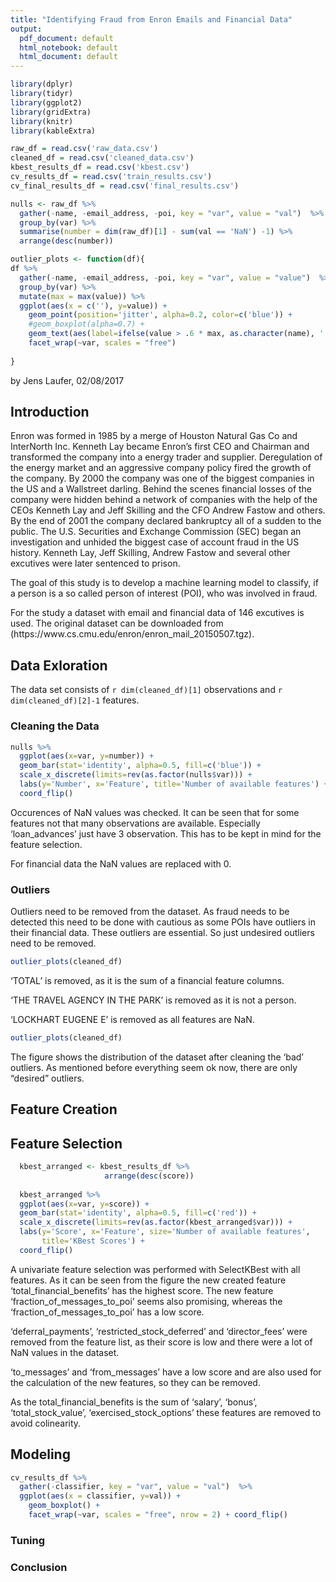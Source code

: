 ```yaml
---
title: "Identifying Fraud from Enron Emails and Financial Data"
output:
  pdf_document: default
  html_notebook: default
  html_document: default
---
```




```r
library(dplyr)
library(tidyr)
library(ggplot2)
library(gridExtra)
library(knitr)
library(kableExtra)
```

```r
raw_df = read.csv('raw_data.csv')
cleaned_df = read.csv('cleaned_data.csv')
kbest_results_df = read.csv('kbest.csv')
cv_results_df = read.csv('train_results.csv')
cv_final_results_df = read.csv('final_results.csv')

nulls <- raw_df %>%
  gather(-name, -email_address, -poi, key = "var", value = "val")  %>%
  group_by(var) %>%
  summarise(number = dim(raw_df)[1] - sum(val == 'NaN') -1) %>%
  arrange(desc(number))
```

```r
outlier_plots <- function(df){
df %>%
  gather(-name, -email_address, -poi, key = "var", value = "value")  %>%
  group_by(var) %>%
  mutate(max = max(value)) %>%
  ggplot(aes(x = c(''), y=value)) +
    geom_point(position='jitter', alpha=0.2, color=c('blue')) +
    #geom_boxplot(alpha=0.7) +
    geom_text(aes(label=ifelse(value > .6 * max, as.character(name), '')))+
    facet_wrap(~var, scales = "free")
  
}
```



by Jens Laufer, 02/08/2017



## Introduction


Enron was formed in 1985 by a merge of Houston Natural Gas Co and InterNorth 
Inc. Kenneth Lay became Enron's first CEO and Chairman and transformed the 
company into a energy trader and supplier. Deregulation of the energy market and 
an aggressive company policy fired the growth of the company. By 2000 the 
company was one of the biggest companies in the US and a Wallstreet darling. 
Behind the scenes financial losses of the company were hidden behind a network 
of companies with the help of the CEOs Kenneth Lay and Jeff Skilling and the 
CFO Andrew Fastow and others. 
By the end of 2001 the company declared bankruptcy all of a 
sudden to the public. 
The U.S. Securities and Exchange Commission (SEC) began an investigation and 
unhided the biggest case of account fraud in the US history.
Kenneth Lay, Jeff Skilling, Andrew Fastow and several other excutives were later 
sentenced to prison.

The goal of this study is to develop a machine learning model to classify, if a
person is a so called person of interest (POI), who was involved in fraud.

For the study a dataset with email and financial data of 146 excutives is used. 
The original dataset can be downloaded from 
(https://www.cs.cmu.edu/enron/enron_mail_20150507.tgz).


## Data Exloration

The data set consists of `r dim(cleaned_df)[1]` observations and 
`r dim(cleaned_df)[2]-1` features.



### Cleaning the Data



```r
nulls %>%
  ggplot(aes(x=var, y=number)) +
  geom_bar(stat='identity', alpha=0.5, fill=c('blue')) +
  scale_x_discrete(limits=rev(as.factor(nulls$var))) +
  labs(y='Number', x='Feature', title='Number of available features') +
  coord_flip()
```




Occurences of NaN values was checked. It can be seen that for some 
features not that many observations are available. Especially 'loan_advances'
just have 3 observation. This has to be kept in mind for the feature selection.

For financial data the NaN values are replaced with 0.


### Outliers


Outliers need to be removed from the dataset. As fraud needs to be detected this 
need to be done with 
cautious as some POIs have outliers in their financial data. These outliers are
essential. So just undesired outliers need to be removed.

```r
outlier_plots(cleaned_df) 
```

'TOTAL' is removed, as it is the sum of a financial
feature columns.

'THE TRAVEL AGENCY IN THE PARK' is removed as it is not a person.

'LOCKHART EUGENE E' is removed as all features are NaN.



```r
outlier_plots(cleaned_df) 
```
The figure shows the distribution of the dataset after cleaning the 'bad' 
outliers. As mentioned before everything seem ok now, there are only "desired"
outliers.


## Feature Creation


## Feature Selection



```r
  kbest_arranged <- kbest_results_df %>%
                     arrange(desc(score))
  
  kbest_arranged %>%
  ggplot(aes(x=var, y=score)) +
  geom_bar(stat='identity', alpha=0.5, fill=c('red')) +
  scale_x_discrete(limits=rev(as.factor(kbest_arranged$var))) +
  labs(y='Score', x='Feature', size='Number of available features', 
       title='KBest Scores') +
  coord_flip()

```

A univariate feature selection was performed with SelectKBest with all 
features. As it can be seen from the figure the new created feature
'total_financial_benefits' has the highest score. The new feature 'fraction_of_messages_to_poi'
seems also promising, whereas the 'fraction_of_messages_to_poi' has a low score.

'deferral_payments', 'restricted_stock_deferred' and 'director_fees' were
removed from the feature list, as their score is low and there were a lot of NaN values in the dataset.

'to_messages' and 'from_messages' have a low score and are also used for the calculation of the new features, so they can be removed.

As the total_financial_benefits is the sum of 'salary', 'bonus', 'total_stock_value', 'exercised_stock_options'
these features are removed to avoid colinearity.



## Modeling

```r
cv_results_df %>%
  gather(-classifier, key = "var", value = "val")  %>%
  ggplot(aes(x = classifier, y=val)) +
    geom_boxplot() +
    facet_wrap(~var, scales = "free", nrow = 2) + coord_flip()
```


### Tuning 

### Conclusion





